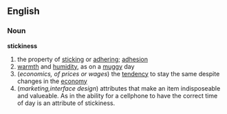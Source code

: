 ==English==
===Noun===
'''stickiness'''
# the property of [[sticking]] or [[adhering]]; [[adhesion]]
# [[warmth]] and [[humidity]], as on a [[muggy]] day
#(''economics, of prices or wages'') the [[tendency]] to stay the same despite changes in the [[economy]]
#(''marketing,interface design'') attributes that make an item indisposeable and valueable. As in the ability for a cellphone to have the correct time of day is an attribute of stickiness.